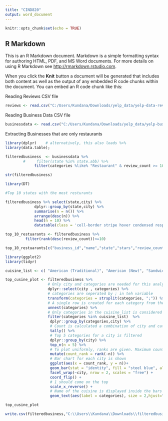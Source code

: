 ---
title: "CIND820"
output: word_document
---

```{r setup, include=FALSE}
knitr::opts_chunk$set(echo = TRUE)
```

## R Markdown

This is an R Markdown document. Markdown is a simple formatting syntax for authoring HTML, PDF, and MS Word documents. For more details on using R Markdown see <http://rmarkdown.rstudio.com>.

When you click the **Knit** button a document will be generated that includes both content as well as the output of any embedded R code chunks within the document. You can embed an R code chunk like this:


Reading Reviews CSV file


```{r}

reviews <- read.csv("C:/Users/Kundana/Downloads/yelp_data/yelp-data-reviews.csv",stringsAsFactors=FALSE,sep = ",", header = TRUE, na.strings=c("","NA"))
```

Reading Business Data CSV file

```{r}


businessdata <- read.csv("C:/Users/Kundana/Downloads/yelp_data/yelp-business-data.csv",stringsAsFactors=FALSE,sep = ",", header = TRUE, na.strings=c("","NA"))

```


Extracting Businesses that are only restaurants
```{r}

library(dplyr)    # alternatively, this also loads %>%
library(data.table);

filteredbusiness  <- businessdata %>% 
        #     filter(state %in% state.abb) %>% 
             filter(categories %like% "Restaurant" & review_count >= 100)

str(filteredbusiness)
```
```{r}

library(DT)

#Top 10 states with the most resturants

filteredbusiness %>% select(state,city) %>% 
             dplyr::group_by(state,city) %>% 
             summarise(n = n()) %>% 
             arrange(desc(n)) %>% 
             head(n = 10) %>%
             datatable(class = 'cell-border stripe hover condensed responsive')

```

```{r}

top_10_restuarants <- filteredbusiness %>%
         filter(rank(desc(review_count))<=10)

top_10_restuarants[c("business_id","name","state","stars","review_count")]
```

```{r}

library(ggplot2)
library(tidyr)

cuisine_list <- c( "American (Traditional)", "American (New)", "Sandwiches", "Fast Food", "Mexican", "Pizza", "Italian", "Chinese", "Ice Cream & Frozen Yogurt", "Bakeries", "Desserts", "Seafood", "Sushi Bars", "Juice Bars & Smoothies", "Mediterranean", "Steakhouses", "Burgers", "Salad", "Barbeque", "Cocktail Bars", "Thai", "Buffets", "Hot Dogs", "Asian", "Japanese", "American", "Indian")

top_cusine_plot <- filteredbusiness %>% 
                   # Only city and categories are needed for this analysis
                   dplyr::select(city , categories) %>%
                   # categories are seperated by ; in teh variable
                   transform(categories = strsplit(categories, ";")) %>%
                   # A single row is created for each category from the list
                   unnest(categories) %>%
                   # Only categories in the cuisine_list is considered
                   filter(categories %in% cuisine_list)  %>%  
                    dplyr::group_by(categories,city) %>%
                    # Count is calculated a combination of city and category
                    tally() %>% 
                    # Top 5 categories for a city is filtered 
                    dplyr::group_by(city) %>% 
                    top_n(n = 5) %>% 
                    # To plot uniformly, ranks are given. Maximum count is given the rank 1
                    mutate(count_rank = rank(-n)) %>% 
                    # Bar chart for each city is shown
                    ggplot(aes(x = count_rank, y = n))+ 
                    geom_bar(stat = "identity", fill = "steel blue", alpha = 0.3) + 
                    facet_wrap(~city, nrow = 2, scales = "free") + 
                    coord_flip() + 
                    # 1 should come on the top
                    scale_x_reverse() +
                    # Name of the cuisine is displayed inside the bars
                    geom_text(aes(label = categories), size = 2,hjust="inward") 

top_cusine_plot


```

```{r}
write.csv(filteredbusiness,"C:\\Users\\Kundana\\Downloads\\filteredbusiness.csv", row.names = FALSE)

```

